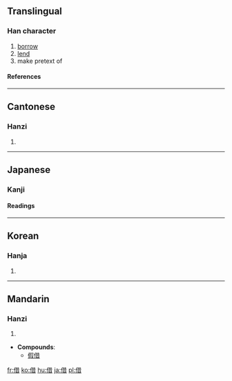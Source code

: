 {{see|藉}}

==Translingual==
===Han character===
{{Han char|rn=9|rad=人|as=08|sn=10|four=2426<sub>1</sub>|canj=人廿日 (OTA)}}
# [[borrow]]
# [[lend]]
# make pretext of
====References====
{{Han ref|kx=0108.100|dkj=00781|dj=0230.060|hdz=10171.050|uh=501F|ud=20511|bh=ADC9|bd=44489}}
----
==Cantonese==
===Hanzi===
{{yue-hanzi|jyut=|y=je3}}
# {{defn|Cantonese}}
----
==Japanese==
===Kanji===
{{ja-kanji|grade=4|rs=人08}}
====Readings====
{{ja-readings|on=[[しゃく]] (shaku), [[しゃ]] (sha), [[せき]] (seki)|kun=[[かりる]] (kariru), [[かり]] (kari), [[たとい]] (tatoi)}}
----
==Korean==
===Hanja===
{{ko-hanja|hangeul=[[차]], [[적]]|rv=cha, jeok|mr=ch'a, chŏk}}
# {{defn|Korean}}
----
==Mandarin==
===Hanzi===
{{cmn-hanzi|pin=[[chāng]] ([[chang1]]), [[jiè]] ([[jie4]])|wg=ch'ang<sup>1</sup>, chieh<sup>4</sup>}}
# {{defn|Mandarin}}
* '''Compounds''':
** [[假借]]

[[fr:借]]
[[ko:借]]
[[hu:借]]
[[ja:借]]
[[pl:借]]